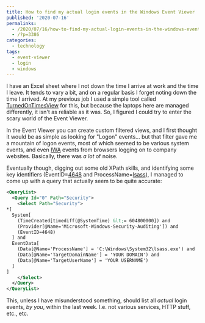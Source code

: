 ---
title: How to find my actual login events in the Windows Event Viewer
published: '2020-07-16'
permalinks:
  - /2020/07/16/how-to-find-my-actual-login-events-in-the-windows-event-viewer/
  - /?p=3386
categories:
  - technology
tags:
  - event-viewer
  - login
  - windows
---

I have an Excel sheet where I not down the time I arrive at work and the time I leave. It tends to vary a bit, and on a regular basis I forget noting down the time I arrived. At my previous job I used a simple tool called <a href="https://www.nirsoft.net/utils/computer_turned_on_times.html">TurnedOnTimesView</a> for this, but because the laptops here are managed differently, it isn't as reliable as it was. So, I figured I could try to enter the scary world of the Event Viewer.

In the Event Viewer you can create custom filtered views, and I first thought it would be as simple as looking for "Logon" events... but that filter gave me a mountain of logon events, most of which seemed to be various system events, and even <a href="https://en.wikipedia.org/wiki/Integrated_Windows_Authentication">IWA</a> events from browsers logging on to company websites. Basically, there was _a lot_ of noise.

Eventually though, digging out some old XPath skills, and identifying some key identifiers (EventID=<a href="https://docs.microsoft.com/en-us/windows/security/threat-protection/auditing/event-4648">4648</a> and ProcessName=<a href="https://en.wikipedia.org/wiki/Local_Security_Authority_Subsystem_Service#:~:text=Local%20Security%20Authority%20Subsystem%20Service%20(LSASS)%20is%20a%20process%20in,changes%2C%20and%20creates%20access%20tokens.">lsass</a>), I managed to come up with a query that actually seem to be quite accurate:

```xml
<QueryList>
  <Query Id="0" Path="Security">
    <Select Path="Security">
*[
  System[
    (TimeCreated[timediff(@SystemTime) &lt;= 604800000]) and
    (Provider[@Name='Microsoft-Windows-Security-Auditing']) and
    (EventID=4648)
  ] and
  EventData[
    (Data[@Name='ProcessName'] = 'C:\Windows\System32\lsass.exe') and
    (Data[@Name='TargetDomainName'] = 'YOUR DOMAIN') and
    (Data[@Name='TargetUserName'] = 'YOUR USERNAME')
  ]
]
    </Select>
  </Query>
</QueryList>
```

This, unless I have misunderstood something, should list all _actual_ login events, _by you_, within the last week. I.e. not various services, HTTP stuff, etc., etc.
